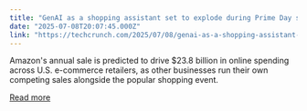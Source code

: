 ```yaml
---
title: "GenAI as a shopping assistant set to explode during Prime Day sales"
date: "2025-07-08T20:07:45.000Z"
link: "https://techcrunch.com/2025/07/08/genai-as-a-shopping-assistant-set-to-explode-during-prime-day-sales/"
---
```


Amazon's annual sale is predicted to drive $23.8 billion in online spending across U.S. e-commerce retailers, as other businesses run their own competing sales alongside the popular shopping event.

[Read more](https://techcrunch.com/2025/07/08/genai-as-a-shopping-assistant-set-to-explode-during-prime-day-sales/)
